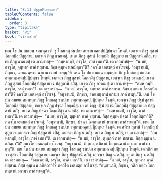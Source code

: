 ```yaml
---
title: "8.11 ปํสุกูลปริเยสนกถา"
tableOfContents: false
sidebar:
  order: 3
type: "tipitaka"
basket: "vi"
book: "vi-maha"
---
```



<DynamicBreadcrumb />

<Division number="341" book="vi-maha">

<Paragraph number="1597" book="vi-maha">
เตน โข ปน สมเยน สมฺพหุลา ภิกฺขู โกสเลสุ ชนปเท อทฺธานมคฺคปฺปฏิปนฺนา โหนฺติ. เอกจฺเจ ภิกฺขู สุสานํ โอกฺกมิํสุ ปํสุกูลาย, เอกจฺเจ ภิกฺขู นาคเมสุํ. เย เต ภิกฺขู สุสานํ โอกฺกมิํสุ ปํสุกูลาย เต ปํสุกูลานิ ลภิํสุ. เย เต ภิกฺขู นาคเมสุํ เต เอวมาหํสุ—  “อมฺหากมฺปิ, อาวุโส, ภาคํ เทถา”ติ. เต เอวมาหํสุ—  “น มยํ, อาวุโส, ตุมฺหากํ ภาคํ ทสฺสาม. กิสฺส ตุมฺเห นาคมิตฺถา”ติ? ภควโต เอตมตฺถํ อาโรเจสุํ. “อนุชานามิ, ภิกฺขเว, นาคเมนฺตานํ นากามา ภาคํ ทาตุนฺ”ติ.
</Paragraph>

<Paragraph number="1598" book="vi-maha">
เตน โข ปน สมเยน สมฺพหุลา ภิกฺขู โกสเลสุ ชนปเท อทฺธานมคฺคปฺปฏิปนฺนา โหนฺติ. เอกจฺเจ ภิกฺขู สุสานํ โอกฺกมิํสุ ปํสุกูลาย, เอกจฺเจ ภิกฺขู อาคเมสุํ. เย เต ภิกฺขู สุสานํ โอกฺกมิํสุ ปํสุกูลาย เต ปํสุกูลานิ ลภิํสุ. เย เต ภิกฺขู อาคเมสุํ เต เอวมาหํสุ—  “อมฺหากมฺปิ, อาวุโส, ภาคํ เทถา”ติ. เต เอวมาหํสุ—  “น มยํ, อาวุโส, ตุมฺหากํ ภาคํ ทสฺสาม. กิสฺส ตุมฺเห น โอกฺกมิตฺถา”ติ? ภควโต เอตมตฺถํ อาโรเจสุํ. “อนุชานามิ, ภิกฺขเว, อาคเมนฺตานํ อกามา ภาคํ ทาตุนฺ”ติ.
</Paragraph>

<Paragraph number="1599" book="vi-maha">
เตน โข ปน สมเยน สมฺพหุลา ภิกฺขู โกสเลสุ ชนปเท อทฺธานมคฺคปฺปฏิปนฺนา โหนฺติ. เอกจฺเจ ภิกฺขู ปฐมํ สุสานํ โอกฺกมิํสุ ปํสุกูลาย, เอกจฺเจ ภิกฺขู ปจฺฉา โอกฺกมิํสุ. เย เต ภิกฺขู ปฐมํ สุสานํ โอกฺกมิํสุ ปํสุกูลาย เต ปํสุกูลานิ ลภิํสุ. เย เต ภิกฺขู ปจฺฉา โอกฺกมิํสุ เต น ลภิํสุ. เต เอวมาหํสุ—  “อมฺหากมฺปิ, อาวุโส, ภาคํ เทถา”ติ. เต เอวมาหํสุ—  “น มยํ, อาวุโส, ตุมฺหากํ ภาคํ ทสฺสาม. กิสฺส ตุมฺเห ปจฺฉา โอกฺกมิตฺถา”ติ? ภควโต เอตมตฺถํ อาโรเจสุํ. “อนุชานามิ, ภิกฺขเว, ปจฺฉา โอกฺกนฺตานํ นากามา ภาคํ ทาตุนฺ”ติ.
</Paragraph>

<Paragraph number="1600" book="vi-maha">
เตน โข ปน สมเยน สมฺพหุลา ภิกฺขู โกสเลสุ ชนปเท อทฺธานมคฺคปฺปฏิปนฺนา โหนฺติ. เต สทิสา สุสานํ โอกฺกมิํสุ ปํสุกูลาย. เอกจฺเจ ภิกฺขู ปํสุกูลานิ ลภิํสุ, เอกจฺเจ ภิกฺขู น ลภิํสุ. เย เต ภิกฺขู น ลภิํสุ, เต เอวมาหํสุ—  “อมฺหากมฺปิ, อาวุโส, ภาคํ เทถา”ติ. เต เอวมาหํสุ—  “น มยํ, อาวุโส, ตุมฺหากํ ภาคํ ทสฺสาม. กิสฺส ตุมฺเห น ลภิตฺถา”ติ? ภควโต เอตมตฺถํ อาโรเจสุํ. “อนุชานามิ, ภิกฺขเว, สทิสานํ โอกฺกนฺตานํ อกามา ภาคํ ทาตุนฺ”ติ.
</Paragraph>

<Paragraph number="1601" book="vi-maha">
เตน โข ปน สมเยน สมฺพหุลา ภิกฺขู โกสเลสุ ชนปเท อทฺธานมคฺคปฺปฏิปนฺนา โหนฺติ. เต กติกํ กตฺวา สุสานํ โอกฺกมิํสุ ปํสุกูลาย. เอกจฺเจ ภิกฺขู ปํสุกูลานิ ลภิํสุ, เอกจฺเจ ภิกฺขู น ลภิํสุ. เย เต ภิกฺขู น ลภิํสุ เต เอวมาหํสุ—  “อมฺหากมฺปิ, อาวุโส, ภาคํ เทถา”ติ. เต เอวมาหํสุ—  “น มยํ, อาวุโส, ตุมฺหากํ ภาคํ ทสฺสาม. กิสฺส ตุมฺเห น ลภิตฺถา”ติ? ภควโต เอตมตฺถํ อาโรเจสุํ. “อนุชานามิ, ภิกฺขเว, กติกํ กตฺวา โอกฺกนฺตานํ อกามา ภาคํ ทาตุนฺ”ติ.
</Paragraph>
</Division>